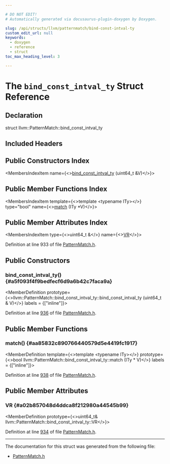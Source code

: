 ```yaml
---

# DO NOT EDIT!
# Automatically generated via docusaurus-plugin-doxygen by Doxygen.

slug: /api/structs/llvm/patternmatch/bind-const-intval-ty
custom_edit_url: null
keywords:
  - doxygen
  - reference
  - struct
toc_max_heading_level: 3

---
```





# The `bind_const_intval_ty` Struct Reference

<DoxygenPage pluginConfig={pluginConfig}>



## Declaration

<CodeBlock>struct llvm::PatternMatch::bind_const_intval_ty</CodeBlock>

## Included Headers

<IncludesList>
<IncludesListItem
  filePath="llvm/IR/PatternMatch.h"
  permalink="/docs/api/files/include/include/llvm/include/llvm/ir/patternmatch-h"
  isLocal="true" />
</IncludesList>

## Public Constructors Index

<MembersIndex>

<MembersIndexItem
  name={<><a href="#a5f093f4f9bedfecf6d9a6b42c7faca9a">bind&#95;const&#95;intval&#95;ty</a> (uint64&#95;t &amp;V)</>}>
</MembersIndexItem>

</MembersIndex>

## Public Member Functions Index

<MembersIndex>

<MembersIndexItem
  template={<>template &lt;typename ITy&gt;</>}
  type="bool"
  name={<><a href="#aa85832c890766440579d5e4419fc1917">match</a> (ITy &#42;V)</>}>
</MembersIndexItem>

</MembersIndex>

## Public Member Attributes Index

<MembersIndex>

<MembersIndexItem
  type={<>uint64&#95;t &amp;</>}
  name={<><a href="#a02b857048d4ddca8f212980a44545b99">VR</a></>}>
</MembersIndexItem>

</MembersIndex>


Definition at line 933 of file <a href="/docs/api/files/include/include/llvm/include/llvm/ir/patternmatch-h">PatternMatch.h</a>.

<SectionDefinition>

## Public Constructors

### bind&#95;const&#95;intval&#95;ty() {#a5f093f4f9bedfecf6d9a6b42c7faca9a}

<MemberDefinition
  prototype={<>llvm::PatternMatch::bind&#95;const&#95;intval&#95;ty::bind&#95;const&#95;intval&#95;ty (uint64&#95;t &amp; V)</>}
  labels = {["inline"]}>

Definition at line <a href="/docs/api/files/include/include/llvm/include/llvm/ir/patternmatch-h/#l00936">936</a> of file <a href="/docs/api/files/include/include/llvm/include/llvm/ir/patternmatch-h">PatternMatch.h</a>.
</MemberDefinition>

</SectionDefinition>

<SectionDefinition>

## Public Member Functions

### match() {#aa85832c890766440579d5e4419fc1917}

<MemberDefinition
  template={<>template &lt;typename ITy&gt;</>}
  prototype={<>bool llvm::PatternMatch::bind&#95;const&#95;intval&#95;ty::match (ITy &#42; V)</>}
  labels = {["inline"]}>

Definition at line <a href="/docs/api/files/include/include/llvm/include/llvm/ir/patternmatch-h/#l00938">938</a> of file <a href="/docs/api/files/include/include/llvm/include/llvm/ir/patternmatch-h">PatternMatch.h</a>.
</MemberDefinition>

</SectionDefinition>

<SectionDefinition>

## Public Member Attributes

### VR {#a02b857048d4ddca8f212980a44545b99}

<MemberDefinition
  prototype={<>uint64&#95;t&amp; llvm::PatternMatch::bind&#95;const&#95;intval&#95;ty::VR</>}>

Definition at line <a href="/docs/api/files/include/include/llvm/include/llvm/ir/patternmatch-h/#l00934">934</a> of file <a href="/docs/api/files/include/include/llvm/include/llvm/ir/patternmatch-h">PatternMatch.h</a>.
</MemberDefinition>

</SectionDefinition>

<hr/>

The documentation for this struct was generated from the following file:

<ul>
<li><a href="/docs/api/files/include/include/llvm/include/llvm/ir/patternmatch-h">PatternMatch.h</a></li>
</ul>

</DoxygenPage>
